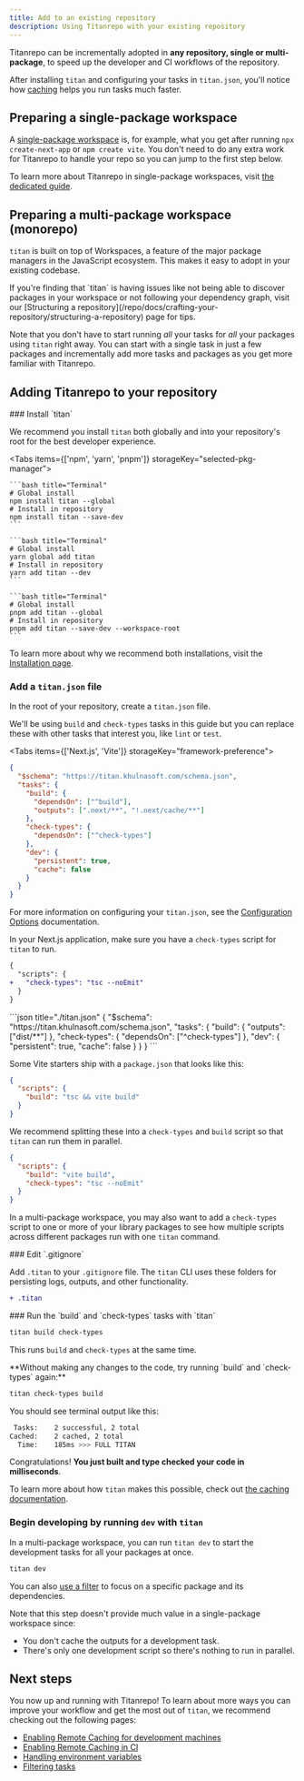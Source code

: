 ```yaml
---
title: Add to an existing repository
description: Using Titanrepo with your existing repository
---
```



Titanrepo can be incrementally adopted in **any repository, single or multi-package**, to speed up the developer and CI workflows of the repository.

After installing `titan` and configuring your tasks in `titan.json`, you'll notice how [caching](/repo/docs/crafting-your-repository/caching) helps you run tasks much faster.

## Preparing a single-package workspace

A [single-package workspace](https://khulnasoft.com/docs/vercel-platform/glossary#single-package-workspace) is, for example, what you get after running `npx create-next-app` or `npm create vite`. You don't need to do any extra work for Titanrepo to handle your repo so you can jump to the first step below.

To learn more about Titanrepo in single-package workspaces, visit [the dedicated guide](/repo/docs/guides/single-package-workspaces).

## Preparing a multi-package workspace (monorepo)

`titan` is built on top of Workspaces, a feature of the major package managers in the JavaScript ecosystem. This makes it easy to adopt in your existing codebase.

<Callout type="good-to-know">
  If you're finding that `titan` is having issues like not being able to
  discover packages in your workspace or not following your dependency graph,
  visit our [Structuring a
  repository](/repo/docs/crafting-your-repository/structuring-a-repository) page
  for tips.
</Callout>

Note that you don't have to start running _all_ your tasks for _all_ your
packages using `titan` right away. You can start with a single task in just a
few packages and incrementally add more tasks and packages as you get more
familiar with Titanrepo.

## Adding Titanrepo to your repository

<Steps>
<Step>
### Install `titan`

We recommend you install `titan` both globally and into your repository's root for the best developer experience.

<Tabs items={['npm', 'yarn', 'pnpm']} storageKey="selected-pkg-manager">
  <Tab value="npm">

    ```bash title="Terminal"
    # Global install
    npm install titan --global
    # Install in repository
    npm install titan --save-dev
    ```

  </Tab>
  <Tab value="yarn">

    ```bash title="Terminal"
    # Global install
    yarn global add titan
    # Install in repository
    yarn add titan --dev
    ```

  </Tab>
  <Tab value="pnpm">

    ```bash title="Terminal"
    # Global install
    pnpm add titan --global
    # Install in repository
    pnpm add titan --save-dev --workspace-root
    ```

  </Tab>
</Tabs>

To learn more about why we recommend both installations, visit the [Installation page](/repo/docs/getting-started/installation).

</Step>
<Step>

### Add a `titan.json` file

In the root of your repository, create a `titan.json` file.

We'll be using `build` and `check-types` tasks in this guide but you can replace these with other tasks that interest you, like `lint` or `test`.

<Tabs items={['Next.js', 'Vite']} storageKey="framework-preference">
  <Tab value="Next.js">
```json title="./titan.json"
{
  "$schema": "https://titan.khulnasoft.com/schema.json",
  "tasks": {
    "build": {
      "dependsOn": ["^build"],
      "outputs": [".next/**", "!.next/cache/**"]
    },
    "check-types": {
      "dependsOn": ["^check-types"]
    },
    "dev": {
      "persistent": true,
      "cache": false
    }
  }
}
```

For more information on configuring your `titan.json`, see the [Configuration Options](/repo/docs/reference/configuration) documentation.

In your Next.js application, make sure you have a `check-types` script for `titan` to run.

```diff title="apps/web/package.json"
{
  "scripts": {
+   "check-types": "tsc --noEmit"
  }
}
```

  </Tab>
  <Tab value="Vite">
```json title="./titan.json"
{
  "$schema": "https://titan.khulnasoft.com/schema.json",
  "tasks": {
    "build": {
      "outputs": ["dist/**"]
    },
    "check-types": {
      "dependsOn": ["^check-types"]
    },
    "dev": {
      "persistent": true,
      "cache": false
    }
  }
}
```

Some Vite starters ship with a `package.json` that looks like this:

```json title="package.json"
{
  "scripts": {
    "build": "tsc && vite build"
  }
}
```

We recommend splitting these into a `check-types` and `build` script so that `titan` can run them in parallel.

```json title="apps/web/package.json"
{
  "scripts": {
    "build": "vite build",
    "check-types": "tsc --noEmit"
  }
}
```

  </Tab>
</Tabs>

In a multi-package workspace, you may also want to add a `check-types` script
to one or more of your library packages to see how multiple scripts across
different packages run with one `titan` command.

</Step>
<Step>
### Edit `.gitignore`

Add `.titan` to your `.gitignore` file. The `titan` CLI uses these folders for persisting logs, outputs, and other functionality.

```diff title=".gitignore"
+ .titan
```

</Step>
<Step>
### Run the `build` and `check-types` tasks with `titan`

```bash title="Terminal"
titan build check-types
```

This runs `build` and `check-types` at the same time.

</Step>
<Step>
**Without making any changes to the code, try running `build` and `check-types` again:**

```bash title="Terminal"
titan check-types build
```

You should see terminal output like this:

```bash title="Terminal"
 Tasks:    2 successful, 2 total
Cached:    2 cached, 2 total
  Time:    185ms >>> FULL TITAN
```

Congratulations! **You just built and type checked your code in milliseconds**.

To learn more about how `titan` makes this possible, check out [the caching documentation](/repo/docs/crafting-your-repository/caching).

</Step>
<Step>

### Begin developing by running `dev` with `titan`

In a multi-package workspace, you can run `titan dev` to start the development tasks for all your packages at once.

```bash title="Terminal"
titan dev
```

You can also [use a filter](/repo/docs/crafting-your-repository/running-tasks#using-filters) to focus on a specific package and its dependencies.

<Callout type="info">
Note that this step doesn't provide much value in a single-package workspace since:

- You don't cache the outputs for a development task.
- There's only one development script so there's nothing to run in parallel.

</Callout>

</Step>

<Step>

## Next steps

You now up and running with Titanrepo! To learn about more ways you can improve your workflow and get the most out of `titan`, we recommend checking out the following pages:

- [Enabling Remote Caching for development machines](/repo/docs/crafting-your-repository/constructing-ci#enabling-remote-caching)
- [Enabling Remote Caching in CI](/repo/docs/crafting-your-repository/constructing-ci)
- [Handling environment variables](/repo/docs/crafting-your-repository/using-environment-variables)
- [Filtering tasks](/repo/docs/reference/run#--filter-string)

</Step>
</Steps>
